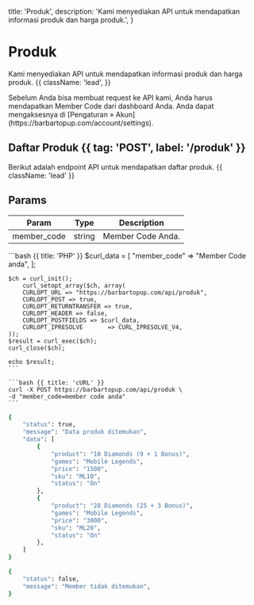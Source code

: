   title: 'Produk',
  description:
    'Kami menyediakan API untuk mendapatkan informasi produk dan harga produk.',
}


# Produk

Kami menyediakan API untuk mendapatkan informasi produk dan harga produk. {{
  className: 'lead',
}}

<Note>
  Sebelum Anda bisa membuat request ke API kami, Anda harus mendapatkan Member
  Code dari dashboard Anda. Anda dapat mengaksesnya di [Pengaturan &raquo;
  Akun](https://barbartopup.com/account/settings).
</Note>

## Daftar Produk {{ tag: 'POST', label: '/produk' }}

Berikut adalah endpoint API untuk mendapatkan daftar produk. {{ className: 'lead' }}

## Params

| Param       | Type   | Description       |
| ----------- | ------ | ----------------- |
| member_code | string | Member Code Anda. |

<CodeGroup title="Request" tag="POST" label="/produk">
    ```bash {{ title: 'PHP' }}
    $curl_data = [
        "member_code" => "Member Code anda",
    ];

    $ch = curl_init();
        curl_setopt_array($ch, array(
        CURLOPT_URL => "https://barbartopup.com/api/produk",
        CURLOPT_POST => true,
        CURLOPT_RETURNTRANSFER => true,
        CURLOPT_HEADER => false,
        CURLOPT_POSTFIELDS => $curl_data,
        CURLOPT_IPRESOLVE	    => CURL_IPRESOLVE_V4,
    ));
    $result = curl_exec($ch);
    curl_close($ch);

    echo $result;
    ```

    ```bash {{ title: 'cURL' }}
    curl -X POST https://barbartopup.com/api/produk \
    -d "member_code=member code anda"
    ```

</CodeGroup>

<CodeGroup>

```bash {{ title: 'Success' }}
{
    "status": true,
    "message": "Data produk ditemukan",
    "data": [
        {
            "product": "10 Diamonds (9 + 1 Bonus)",
            "games": "Mobile Legends",
            "price": "1500",
            "sku": "ML10",
            "status": "On"
        },
        {
            "product": "28 Diamonds (25 + 3 Bonus)",
            "games": "Mobile Legends",
            "price": "3000",
            "sku": "ML28",
            "status": "On"
        },
    ]
}
```

```bash {{ title: 'Failed' }}
{
    "status": false,
    "message": "Member tidak ditemukan",
}
```

</CodeGroup>
